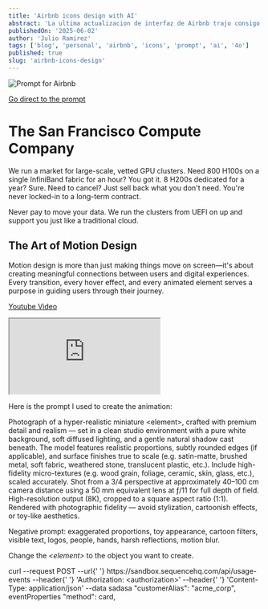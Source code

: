 ```yaml
---
title: 'Airbnb icons design with AI'
abstract: 'La ultima actualizacion de interfaz de Airbnb trajo consigo un update en los iconos haciendolos realistas, animados y muy divertidos.'
publishedOn: '2025-06-02'
author: 'Julio Ramirez'
tags: ['blog', 'personal', 'airbnb', 'icons', 'prompt', 'ai', '4o']
published: true
slug: 'airbnb-icons-design'
---
```


<Image
  src="/images/blog/prompt-airbnb/image-02.png"
  alt="Prompt for Airbnb"
  width={1000}
  height={1000}
/>

[Go direct to the prompt](#prompt)

# The San Francisco Compute Company

We run a market for large-scale, vetted GPU clusters. Need 800 H100s on a single InfiniBand fabric for an hour? You got it. 8 H200s dedicated for a year? Sure. Need to cancel? Just sell back what you don't need. You're never locked-in to a long-term contract.

Never pay to move your data. We run the clusters from UEFI on up and support you just like a traditional cloud.

## The Art of Motion Design

Motion design is more than just making things move on screen—it's about creating meaningful connections between users and digital experiences. Every transition, every hover effect, and every animated element serves a purpose in guiding users through their journey.

[Youtube Video ](https://youtu.be/wMo0IOsxU_8?si=Uywq5B0PhAqOq2CA&t=2092)

<div className="relative mb-6 h-0 w-full overflow-hidden rounded-lg pb-[56.25%] shadow-lg">
  <iframe
    style={{
      position: 'absolute',
      top: '0',
      left: '0',
      width: '100%',
      height: '100%',
    }}
    src="https://www.youtube.com/embed/wMo0IOsxU_8?si=3EOPUxTKRA4phCpj&amp;start=2092"
    title="YouTube video player"
    allow="accelerometer; autoplay; clipboard-write; encrypted-media; gyroscope; picture-in-picture; web-share"
    referrerPolicy="strict-origin-when-cross-origin"
    autoPlay
    loop
    playsInline
  ></iframe>
</div>

<CarouselWoved />

Here is the prompt I used to create the animation:

<a id="prompt"></a>
<Highlight>
Photograph of a hyper-realistic miniature &lt;element&gt;, crafted with premium detail and realism — set in a clean studio environment with a pure white background, soft diffused lighting, and a gentle natural shadow cast beneath. The model features realistic proportions, subtly rounded edges (if applicable), and surface finishes true to scale (e.g. satin-matte, brushed metal, soft fabric, weathered stone, translucent plastic, etc.). Include high-fidelity micro-textures (e.g. wood grain, foliage, ceramic, skin, glass, etc.), scaled accurately. Shot from a 3/4 perspective at approximately 40–100 cm camera distance using a 50 mm equivalent lens at ƒ/11 for full depth of field. High-resolution output (8K), cropped to a square aspect ratio (1:1). Rendered with photographic fidelity — avoid stylization, cartoonish effects, or toy-like aesthetics.

Negative prompt: exaggerated proportions, toy appearance, cartoon filters, visible text, logos, people, hands, harsh reflections, motion blur.

</Highlight>

Change the <i>&lt;element&gt;</i> to the object you want to create.

<Terminal title="api-request.sh">
  <TerminalLine number={1}>
    <TerminalCommand>curl</TerminalCommand> <TerminalFlag>--request</TerminalFlag> POST
  </TerminalLine>
  <TerminalLine number={2}>
    <TerminalFlag>--url</TerminalFlag>{' '}
    <TerminalUrl>https://sandbox.sequencehq.com/api/usage-events</TerminalUrl>
  </TerminalLine>
  <TerminalLine number={3}>
    <TerminalFlag>--header</TerminalFlag>{' '}
    <TerminalString>'Authorization: &lt;authorization&gt;'</TerminalString>
  </TerminalLine>
  <TerminalLine number={4}>
    <TerminalFlag>--header</TerminalFlag>{' '}
    <TerminalString>'Content-Type: application/json'</TerminalString>
  </TerminalLine>
  <TerminalLine number={5}>
    <TerminalFlag>--data</TerminalFlag> <TerminalString>sadasa</TerminalString>
  </TerminalLine>
  <TerminalLine number={6}>
    <TerminalJson>"customerAlias": "acme_corp",</TerminalJson>
  </TerminalLine>
  <TerminalLine number={7}>
    <TerminalJson>eventProperties</TerminalJson>
  </TerminalLine>
  <TerminalLine number={8}>
    <TerminalJson>"method": card,</TerminalJson>
  </TerminalLine>
</Terminal>
